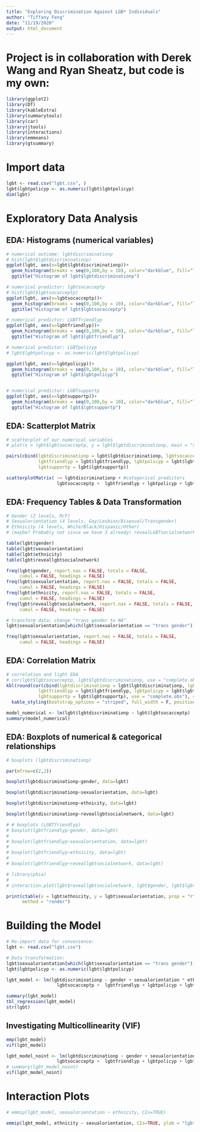```yaml
---
title: "Exploring Discrimination Against LGB* Individuals"
author: "Tiffany Feng"
date: "11/19/2020"
output: html_document
---
```


# Project is in collaboration with Derek Wang and Ryan Sheatz, but code is my own:

```r
library(ggplot2)
library(DT)
library(kableExtra)
library(summarytools)
library(car)
library(jtools)
library(interactions)
library(emmeans)
library(gtsummary)
```

# Import data
```r
lgbt <- read.csv("lgbt.csv", )
lgbt$lgbtpolicyp <- as.numeric(lgbt$lgbtpolicyp)
dim(lgbt)
```

# Exploratory Data Analysis

## EDA: Histograms (numerical variables)

```r
# numerical outcome: lgbtdiscriminationp
# hist(lgbt$lgbtdiscriminationp)
ggplot(lgbt, aes(x=lgbt$lgbtdiscriminationp))+
  geom_histogram(breaks = seq(0,100,by = 10), color="darkblue", fill="lightblue", right = TRUE) +
  ggtitle("Histogram of lgbt$lgbtdiscriminationp")
```

```r
# numerical predictor: lgbtsocacceptp
# hist(lgbt$lgbtsocacceptp)
ggplot(lgbt, aes(x=lgbtsocacceptp))+
  geom_histogram(breaks = seq(0,100,by = 10), color="darkblue", fill="lightblue", right = TRUE) +
  ggtitle("Histogram of lgbt$lgbtsocacceptp")

# numerical predictor: LGBTfriendlyp
ggplot(lgbt, aes(x=lgbtfriendlyp))+
  geom_histogram(breaks = seq(0,100,by = 10), color="darkblue", fill="lightblue", right = TRUE) +
  ggtitle("Histogram of lgbt$lgbtfriendlyp")

# numerical predictor: LGBTpolicyp
# lgbt$lgbtpolicyp <- as.numeric(lgbt$lgbtpolicyp)

ggplot(lgbt, aes(x=lgbtpolicyp))+
  geom_histogram(breaks = seq(0,100,by = 10), color="darkblue", fill="lightblue", right = TRUE) +
  ggtitle("Histogram of lgbt$lgbtpolicyp")


# numerical predictor: LGBTsupportp
ggplot(lgbt, aes(x=lgbtsupportp))+
  geom_histogram(breaks = seq(0,100,by = 10), color="darkblue", fill="lightblue", right = TRUE) +
  ggtitle("Histogram of lgbt$lgbtsupportp")
```

## EDA: Scatterplot Matrix

```r
# scatterplot of our numerical variables
# plot(x = lgbt$lgbtsocacceptp, y = lgbt$lgbtdiscriminationp, main = "scatterplot of lgbt$lgbtsocacceptp and lgbt$lgbtdiscriminationp")

pairs(cbind(lgbtdiscriminationp = lgbt$lgbtdiscriminationp, lgbtsocacceptp = lgbt$lgbtsocacceptp,
            lgbtfriendlyp = lgbt$lgbtfriendlyp, lgbtpolicyp = lgbt$lgbtpolicyp,
            lgbtsupportp = lgbt$lgbtsupportp))

scatterplotMatrix( ~~ lgbtdiscriminationp + #categorical predictors
                   lgbtsocacceptp +  lgbtfriendlyp + lgbtpolicyp + lgbtsupportp, data =  lgbt)

```


## EDA: Frequency Tables & Data Transformation

```r
# Gender (2 levels, M/F)
# Sexualorientation (4 levels, Gay/Lesbian/Bisexual/Transgender)
# Ethnicity (4 levels, White/Black/Hispanic/Other)
# (maybe? Probably not since we have 3 already) revealLGBTsocialnetwork

table(lgbt$gender)
table(lgbt$sexualorientation)
table(lgbt$ethnicity)
table(lgbt$reveallgbtsocialnetwork)

freq(lgbt$gender, report.nas = FALSE, totals = FALSE, 
     cumul = FALSE, headings = FALSE)
freq(lgbt$sexualorientation, report.nas = FALSE, totals = FALSE, 
     cumul = FALSE, headings = FALSE)
freq(lgbt$ethnicity, report.nas = FALSE, totals = FALSE, 
     cumul = FALSE, headings = FALSE)
freq(lgbt$reveallgbtsocialnetwork, report.nas = FALSE, totals = FALSE, 
     cumul = FALSE, headings = FALSE)

```

```r
# transform data: change "trans gender to NA"
lgbt$sexualorientation[which(lgbt$sexualorientation == "trans gender")] <- NA

freq(lgbt$sexualorientation, report.nas = FALSE, totals = FALSE, 
     cumul = FALSE, headings = FALSE)
```

## EDA: Correlation Matrix

```r
# correlation and light EDA
# cor(lgbt$lgbtsocacceptp, lgbt$lgbtdiscriminationp, use = "complete.obs")
kbl(round(cor(cbind(lgbtdiscriminationp = lgbt$lgbtdiscriminationp, lgbtsocacceptp = lgbt$lgbtsocacceptp,
            lgbtfriendlyp = lgbt$lgbtfriendlyp, lgbtpolicyp = lgbt$lgbtpolicyp,
            lgbtsupportp = lgbt$lgbtsupportp), use = "complete.obs"), 4)) %>% 
  kable_styling(bootstrap_options = "striped", full_width = F, position = "left")

model_numerical <- lm(lgbt$lgbtdiscriminationp ~ lgbt$lgbtsocacceptp)
summary(model_numerical)
```

## EDA: Boxplots of numerical & categorical relationships

```r
# boxplots (lgbtdiscriminationp)

par(mfrow=c(2,2))

boxplot(lgbtdiscriminationp~gender, data=lgbt)

boxplot(lgbtdiscriminationp~sexualorientation, data=lgbt)

boxplot(lgbtdiscriminationp~ethnicity, data=lgbt)

boxplot(lgbtdiscriminationp~reveallgbtsocialnetwork, data=lgbt)

# # boxplots (LGBTfriendlyp)
# boxplot(lgbtfriendlyp~gender, data=lgbt)
# 
# boxplot(lgbtfriendlyp~sexualorientation, data=lgbt)
# 
# boxplot(lgbtfriendlyp~ethnicity, data=lgbt)
# 
# boxplot(lgbtfriendlyp~reveallgbtsocialnetwork, data=lgbt)


```

```r
# library(phia)
# 
# interaction.plot(lgbt$reveallgbtsocialnetwork, lgbt$gender, lgbt$lgbtdiscriminationp)
```

```r
print(ctable(x = lgbt$ethnicity, y = lgbt$sexualorientation, prop = "r", useNA = "no"),
      method = "render")
```

# Building the Model

```r
# Re-import data for convenience:
lgbt <- read.csv("lgbt.csv")

# Data transformation:
lgbt$sexualorientation[which(lgbt$sexualorientation == "trans gender")] <- NA
lgbt$lgbtpolicyp <- as.numeric(lgbt$lgbtpolicyp)

lgbt_model <- lm(lgbtdiscriminationp ~ gender + sexualorientation * ethnicity + reveallgbtsocialnetwork + #categorical predictors
                   lgbtsocacceptp +  lgbtfriendlyp + lgbtpolicyp + lgbtsupportp, data =  lgbt) #numerical predictors

summary(lgbt_model)
tbl_regression(lgbt_model)
str(lgbt)
```

## Investigating Multicollinearity (VIF)

```r
mmp(lgbt_model)
vif(lgbt_model)

lgbt_model_noint <- lm(lgbtdiscriminationp ~ gender + sexualorientation + ethnicity + reveallgbtsocialnetwork + #categorical predictors
                   lgbtsocacceptp +  lgbtfriendlyp + lgbtpolicyp + lgbtsupportp, data =  lgbt) #numerical predictors
# summary(lgbt_model_noint)
vif(lgbt_model_noint)
```

# Interaction Plots

```r
# emmip(lgbt_model, sexualorientation ~ ethnicity, CIs=TRUE)

emmip(lgbt_model, ethnicity ~ sexualorientation, CIs=TRUE, ylab = "lgbtdiscriminationp")
```

